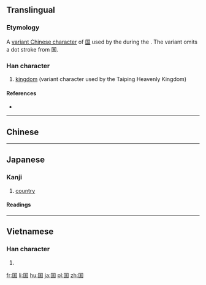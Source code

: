 {{also|國|国}}

==Translingual==

===Etymology===
A [[w:en:Variant Chinese character|variant Chinese character]] of [[国]] used by the {{W|Taiping Heavenly Kingdom}} during the {{w|Qing Dynasty}}. The variant omits a dot stroke from 国.

===Han character===
{{Han char|rn=31|rad=囗|as=04|sn=7|four=|canj=WMG|ids=⿴囗王}}

# [[kingdom]] (variant character used by the Taiping Heavenly Kingdom)

====References====
* {{Han ref|kx=0217.190|dkj=04716|dj=0445.020|hdz=10713.100|uh=56EF|ud=22255}}

----

==Chinese==
{{zh-see|國|v}}

----

==Japanese==

===Kanji===
{{ja-kanji|grade=uc|rs=囗04}}

# {{cx|uncommon|lang=ja}} [[country]]

====Readings====
{{ja-readings
|on=[[こく]] (koku)
}}

----

==Vietnamese==

===Han character===
{{vi-hantu|[[quốc]]|rs=囗04}}

# {{defn|lang=vi|sort=囗04}}

[[fr:囯]]
[[li:囯]]
[[hu:囯]]
[[ja:囯]]
[[pl:囯]]
[[zh:囯]]